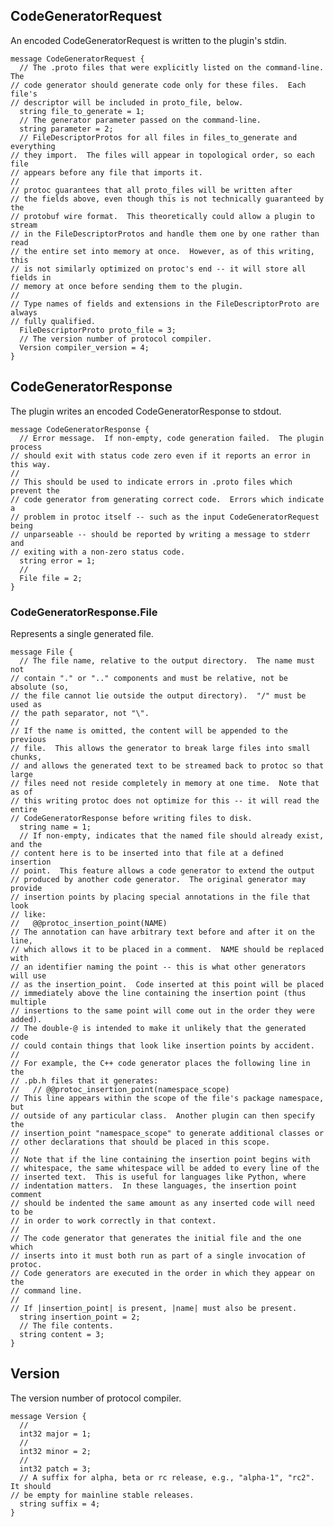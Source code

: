 ---
---


<Definition>

<DefinitionHeader name="message">

## CodeGeneratorRequest

</DefinitionHeader>

An encoded CodeGeneratorRequest is written to the plugin's stdin.

```protosaurus--google.protobuf.compiler.CodeGeneratorRequest
message CodeGeneratorRequest {
  // The .proto files that were explicitly listed on the command-line.  The
// code generator should generate code only for these files.  Each file's
// descriptor will be included in proto_file, below.
  string file_to_generate = 1;
  // The generator parameter passed on the command-line.
  string parameter = 2;
  // FileDescriptorProtos for all files in files_to_generate and everything
// they import.  The files will appear in topological order, so each file
// appears before any file that imports it.
// 
// protoc guarantees that all proto_files will be written after
// the fields above, even though this is not technically guaranteed by the
// protobuf wire format.  This theoretically could allow a plugin to stream
// in the FileDescriptorProtos and handle them one by one rather than read
// the entire set into memory at once.  However, as of this writing, this
// is not similarly optimized on protoc's end -- it will store all fields in
// memory at once before sending them to the plugin.
// 
// Type names of fields and extensions in the FileDescriptorProto are always
// fully qualified.
  FileDescriptorProto proto_file = 3;
  // The version number of protocol compiler.
  Version compiler_version = 4;
}
```

</Definition>

<Definition>

<DefinitionHeader name="message">

## CodeGeneratorResponse

</DefinitionHeader>

The plugin writes an encoded CodeGeneratorResponse to stdout.

```protosaurus--google.protobuf.compiler.CodeGeneratorResponse
message CodeGeneratorResponse {
  // Error message.  If non-empty, code generation failed.  The plugin process
// should exit with status code zero even if it reports an error in this way.
// 
// This should be used to indicate errors in .proto files which prevent the
// code generator from generating correct code.  Errors which indicate a
// problem in protoc itself -- such as the input CodeGeneratorRequest being
// unparseable -- should be reported by writing a message to stderr and
// exiting with a non-zero status code.
  string error = 1;
  // 
  File file = 2;
}
```

</Definition>

<Definition>

<DefinitionHeader name="message">

### CodeGeneratorResponse.File

</DefinitionHeader>

Represents a single generated file.

```protosaurus--google.protobuf.compiler.File
message File {
  // The file name, relative to the output directory.  The name must not
// contain "." or ".." components and must be relative, not be absolute (so,
// the file cannot lie outside the output directory).  "/" must be used as
// the path separator, not "\".
// 
// If the name is omitted, the content will be appended to the previous
// file.  This allows the generator to break large files into small chunks,
// and allows the generated text to be streamed back to protoc so that large
// files need not reside completely in memory at one time.  Note that as of
// this writing protoc does not optimize for this -- it will read the entire
// CodeGeneratorResponse before writing files to disk.
  string name = 1;
  // If non-empty, indicates that the named file should already exist, and the
// content here is to be inserted into that file at a defined insertion
// point.  This feature allows a code generator to extend the output
// produced by another code generator.  The original generator may provide
// insertion points by placing special annotations in the file that look
// like:
//   @@protoc_insertion_point(NAME)
// The annotation can have arbitrary text before and after it on the line,
// which allows it to be placed in a comment.  NAME should be replaced with
// an identifier naming the point -- this is what other generators will use
// as the insertion_point.  Code inserted at this point will be placed
// immediately above the line containing the insertion point (thus multiple
// insertions to the same point will come out in the order they were added).
// The double-@ is intended to make it unlikely that the generated code
// could contain things that look like insertion points by accident.
// 
// For example, the C++ code generator places the following line in the
// .pb.h files that it generates:
//   // @@protoc_insertion_point(namespace_scope)
// This line appears within the scope of the file's package namespace, but
// outside of any particular class.  Another plugin can then specify the
// insertion_point "namespace_scope" to generate additional classes or
// other declarations that should be placed in this scope.
// 
// Note that if the line containing the insertion point begins with
// whitespace, the same whitespace will be added to every line of the
// inserted text.  This is useful for languages like Python, where
// indentation matters.  In these languages, the insertion point comment
// should be indented the same amount as any inserted code will need to be
// in order to work correctly in that context.
// 
// The code generator that generates the initial file and the one which
// inserts into it must both run as part of a single invocation of protoc.
// Code generators are executed in the order in which they appear on the
// command line.
// 
// If |insertion_point| is present, |name| must also be present.
  string insertion_point = 2;
  // The file contents.
  string content = 3;
}
```

</Definition>

<Definition>

<DefinitionHeader name="message">

## Version

</DefinitionHeader>

The version number of protocol compiler.

```protosaurus--google.protobuf.compiler.Version
message Version {
  // 
  int32 major = 1;
  // 
  int32 minor = 2;
  // 
  int32 patch = 3;
  // A suffix for alpha, beta or rc release, e.g., "alpha-1", "rc2". It should
// be empty for mainline stable releases.
  string suffix = 4;
}
```

</Definition>